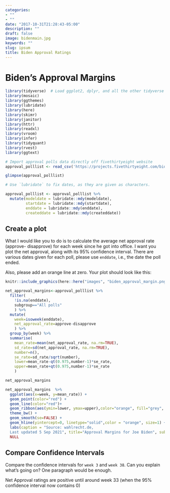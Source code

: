 ```yaml
---
categories:
- ""
- ""
date: "2017-10-31T21:28:43-05:00"
description: ""
draft: false
image: bidenmain.jpg
keywords: ""
slug: ipsum
title: Biden Approval Ratings
---
```


# Biden's Approval Margins


```r
library(tidyverse)  # Load ggplot2, dplyr, and all the other tidyverse packages
library(mosaic)
library(ggthemes)
library(lubridate)
library(here)
library(skimr)
library(janitor)
library(httr)
library(readxl)
library(vroom)
library(infer)
library(tidyquant)
library(rvest)
library(ggtext)
```


```r
# Import approval polls data directly off fivethirtyeight website
approval_polllist <- read_csv('https://projects.fivethirtyeight.com/biden-approval-data/approval_polllist.csv') 

glimpse(approval_polllist)

# Use `lubridate` to fix dates, as they are given as characters.

approval_polllist <- approval_polllist %>% 
  mutate(modeldate = lubridate::mdy(modeldate),
         startdate = lubridate::mdy(startdate),
         enddate = lubridate::mdy(enddate),
         createddate = lubridate::mdy(createddate))
```

## Create a plot

What I would like you to do is to calculate the average net approval rate (approve- disapprove) for each week since he got into office. I want you plot the net approval, along with its 95% confidence interval. There are various dates given for each poll, please use `enddate`, i.e., the date the poll ended.

Also, please add an orange line at zero. Your plot should look like this:

```r
knitr::include_graphics(here::here("images", "biden_approval_margin.png"), error = FALSE)
```

```r

net_approval_margins<-approval_polllist %>% 
  filter(
    !is.na(enddate),
    subgroup=="All polls"
    ) %>%
  mutate(
    week=isoweek(enddate),
    net_approval_rate=approve-disapprove
    ) %>%
  group_by(week) %>% 
  summarise(
    mean_rate=mean(net_approval_rate, na.rm=TRUE),
    sd_rate=sd(net_approval_rate, na.rm=TRUE),
    number=n(),
    se_rate=sd_rate/sqrt(number),
    lower=mean_rate-qt(0.975,number-1)*se_rate,
    upper=mean_rate+qt(0.975,number-1)*se_rate
    )

net_approval_margins
```



```r
net_approval_margins  %>% 
  ggplot(aes(x=week, y=mean_rate)) + 
  geom_point(color="red") + 
  geom_line(color="red")+
  geom_ribbon(aes(ymin=lower, ymax=upper),color="orange", fill="grey", alpha=0.4) +
  theme_bw() +
  geom_smooth(se=FALSE) + 
  geom_hline(yintercept=0, linetype="solid",color = "orange", size=1) + 
  labs(caption = "Source: wahlrecht.de,
  Last updated 5 Sep 2021", title="Approval Margins for Joe Biden", subtitle = "Weekly average of polls", x = "Week of the year", y = "Average Approval Margin (approve-disapprove)") + 
  NULL
```



## Compare Confidence Intervals

Compare the confidence intervals for `week 3` and `week 38`. Can you explain what's going on? One paragraph would be enough.

Net Approval ratings are positive until around week 33 (when the 95% confidence interval now contains 0)
